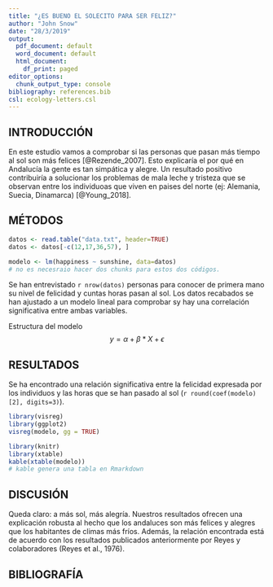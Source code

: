 ```yaml
---
title: "¿ES BUENO EL SOLECITO PARA SER FELIZ?"
author: "John Snow"
date: "28/3/2019"
output:
  pdf_document: default
  word_document: default
  html_document:
    df_print: paged
editor_options:
  chunk_output_type: console
bibliography: references.bib
csl: ecology-letters.csl
---
```


## INTRODUCCIÓN

En este estudio vamos a comprobar si las personas que pasan más tiempo al sol son más felices [@Rezende_2007]. Esto explicaría el por qué en Andalucía la gente es tan simpática y alegre. Un resultado positivo contribuiría a solucionar los problemas de mala leche y tristeza que se observan entre los individuoas que viven en paises del norte (ej: Alemania, Suecia, Dinamarca) [@Young_2018].

## MÉTODOS

```r

datos <- read.table("data.txt", header=TRUE)
datos <- datos[-c(12,17,36,57), ]

```

```r

modelo <- lm(happiness ~ sunshine, data=datos) 
# no es necesraio hacer dos chunks para estos dos códigos.

```

Se han entrevistado `r nrow(datos)` personas para conocer de primera mano su nivel de felicidad y cuntas horas pasan al sol. Los datos recabados se han ajustado a un modelo lineal para comprobar sy hay una correlación significativa entre ambas variables.

Estructura del modelo
$$
y = \alpha + \beta * X + \epsilon
$$

## RESULTADOS

Se ha encontrado una relación significativa entre la felicidad expresada por los individuos y las horas que se han pasado al sol (`r round(coef(modelo)[2], digits=3)`).

```r
library(visreg)
library(ggplot2)
visreg(modelo, gg = TRUE)
```

```r
library(knitr)
library(xtable)
kable(xtable(modelo))
# kable genera una tabla en Rmarkdown
```

## DISCUSIÓN

Queda claro: a más sol, más alegría. Nuestros resultados ofrecen una explicación robusta al hecho que los andaluces son más felices y alegres que los habitantes de climas más fríos. Además, la relación encontrada está de acuerdo con los resultados publicados anteriormente por Reyes y colaboradores (Reyes et al., 1976).

## BIBLIOGRAFÍA
